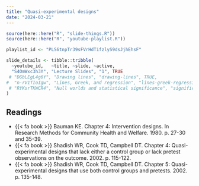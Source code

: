 ```yaml
---
title: "Quasi-experimental designs"
date: "2024-03-21"
---
```


```r
source(here::here("R", "slide-things.R"))
source(here::here("R", "youtube-playlist.R"))

playlist_id <- "PLS6tnpTr39sFVrHdTifzlyS9dsJjhEhsF"

slide_details <- tibble::tribble(
  ~youtube_id,   ~title, ~slide, ~active,
  "S4OmWxc3h3Y", "Lecture Slides", "1", TRUE
 # "DGbLEgL4g6Y", "Drawing lines", "drawing-lines", TRUE,
#  "n-rV1TIoIgw", "Lines, Greek, and regression", "lines-greek-regression", FALSE,
 # "RYKsrTKWCR4", "Null worlds and statistical significance", "significance", FALSE
)
```

## Readings
- {{< fa book >}} Bauman KE. Chapter 4: Intervention designs. In Research Methods for Community Health and Welfare. 1980. p. 27-30 and 35-39.
- {{< fa book >}} Shadish WR, Cook TD, Campbell DT. Chapter 4: Quasi-experimental designs that lack either a control group or lack pretest observations on the outcome. 2002. p. 115-122.
- {{< fa book >}} Shadish WR, Cook TD, Campbell DT. Chapter 5: Quasi-experimental designs that use both control groups and pretests. 2002. p. 135-148.
